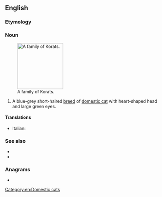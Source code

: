 {{also|korát|körat}}
==English==

===Etymology===
{{bor|en|th|โคราช}}

===Noun===
{{en-noun}}
[[File:Korat Family.jpg|thumb|150px|right|A family of Korats.]]
# A blue-grey short-haired [[breed]] of [[domestic cat]] with heart-shaped head and large green eyes.

====Translations====
{{checktrans-top}}
* Italian: {{t-check|it|gatto Korat}}
{{trans-mid}}
{{trans-bottom}}

===See also===
* {{pedia}}
* {{commonslite|Category:Korat}}

===Anagrams===
* {{anagrams|en|a=akort|Tokar|troak}}

[[Category:en:Domestic cats]]